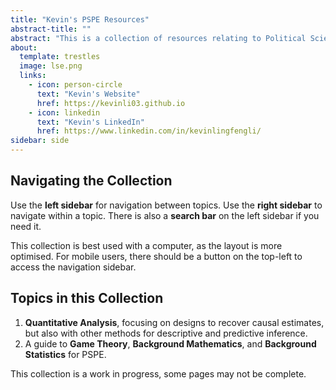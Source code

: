 ```yaml
---
title: "Kevin's PSPE Resources"
abstract-title: ""
abstract: "This is a collection of resources relating to Political Science and Political Economy, that I have gathered during my masters degree at LSE."
about:
  template: trestles
  image: lse.png
  links:
    - icon: person-circle
      text: "Kevin's Website"
      href: https://kevinli03.github.io
    - icon: linkedin
      text: "Kevin's LinkedIn"
      href: https://www.linkedin.com/in/kevinlingfengli/
sidebar: side
---
```


## Navigating the Collection

Use the **left sidebar** for navigation between topics. Use the **right sidebar** to navigate within a topic. There is also a **search bar** on the left sidebar if you need it.

This collection is best used with a computer, as the layout is more optimised. For mobile users, there should be a button on the top-left to access the navigation sidebar.

## Topics in this Collection

1.  **Quantitative Analysis**, focusing on designs to recover causal estimates, but also with other methods for descriptive and predictive inference.
2.  A guide to **Game Theory**, **Background Mathematics**, and **Background Statistics** for PSPE.

This collection is a work in progress, some pages may not be complete.
